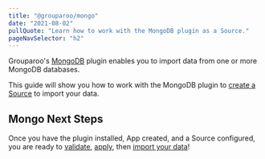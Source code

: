 ```yaml
---
title: "@grouparoo/mongo"
date: "2021-08-02"
pullQuote: "Learn how to work with the MongoDB plugin as a Source."
pageNavSelector: "h2"
---
```


<PluginDocsLinks plugin="Mongo" />

Grouparoo's [MongoDB](https://www.mongodb.com/) plugin enables you to import data from one or more MongoDB databases.

This guide will show you how to work with the MongoDB plugin to [create a Source](#create-mongodb-source) to import your data.

<PluginDocsInstallation plugin="Mongo" />

<PluginDocsCreateApp plugin="Mongo" />

<ValidateAndApplyConfig headingLevel="h3" />

<PluginDocsColumnarSource plugin="Mongo" />

## Mongo Next Steps

Once you have the plugin installed, App created, and a Source configured, you are ready to [validate](/docs/cli/config#validate), [apply](/docs/cli/config#apply), then [import your data](/docs/cli/run#run)!
